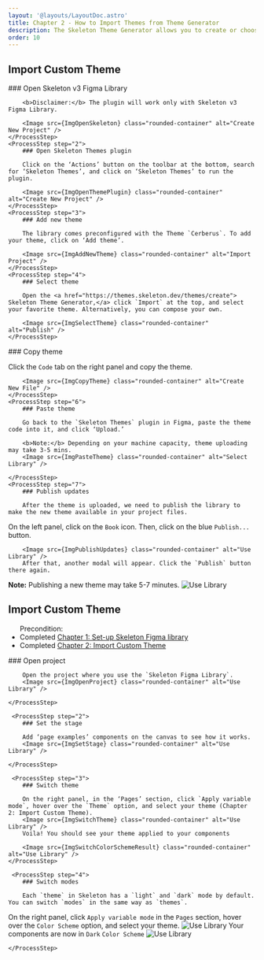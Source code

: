 ```yaml
---
layout: '@layouts/LayoutDoc.astro'
title: Chapter 2 - How to Import Themes from Theme Generator
description: The Skeleton Theme Generator allows you to create or choose from various project themes. You can import them with our “Skeleton Themes” plugin to use them in your Figma project.
order: 10
---
```







## Import Custom Theme


<Process>
    <ProcessStep step="1">
		### Open Skeleton v3 Figma Library

		<b>Disclaimer:</b> The plugin will work only with Skeleton v3 Figma Library.
			
		<Image src={ImgOpenSkeleton} class="rounded-container" alt="Create New Project" />
    </ProcessStep>
    <ProcessStep step="2">
		### Open Skeleton Themes plugin

		Click on the ‘Actions’ button on the toolbar at the bottom, search for ‘Skeleton Themes’, and click on ‘Skeleton Themes’ to run the plugin.

		<Image src={ImgOpenThemePlugin} class="rounded-container" alt="Create New Project" />
    </ProcessStep>
    <ProcessStep step="3">
		### Add new theme

		The library comes preconfigured with the Theme `Cerberus`. To add your theme, click on ‘Add theme’.  

		<Image src={ImgAddNewTheme} class="rounded-container" alt="Import Project" />
    </ProcessStep>
    <ProcessStep step="4">
		### Select theme

		Open the <a href="https://themes.skeleton.dev/themes/create"> Skeleton Theme Generator,</a> click `Import` at the top, and select your favorite theme. Alternatively, you can compose your own.

		<Image src={ImgSelectTheme} class="rounded-container" alt="Publish" />
    </ProcessStep>
</Process>

<Process>
    <ProcessStep step="5">
		### Copy theme

Click the `Code` tab on the right panel and copy the theme.

		<Image src={ImgCopyTheme} class="rounded-container" alt="Create New File" />
    </ProcessStep>
    <ProcessStep step="6">
		### Paste theme

		Go back to the `Skeleton Themes` plugin in Figma, paste the theme code into it, and click ‘Upload.’

        <b>Note:</b> Depending on your machine capacity, theme uploading may take 3-5 mins.
		<Image src={ImgPasteTheme} class="rounded-container" alt="Select Library" />

    </ProcessStep>
    <ProcessStep step="7">
		### Publish updates

		After the theme is uploaded, we need to publish the library to make the new theme available in your project files.
On the left panel, click on the `Book` icon. Then, click on the blue `Publish...` button.

		<Image src={ImgPublishUpdates} class="rounded-container" alt="Use Library" />
        After that, another modal will appear. Click the `Publish` button there again. 
<b>Note:</b> Publishing a new theme may take 5-7 minutes.
<Image src={ImgPublish} class="rounded-container" alt="Use Library" />
    </ProcessStep>
</Process>

## Import Custom Theme

<ul class="list-inside list-disc space-y-2">
Precondition:
	<li>Completed <a href="#">Chapter 1: Set-up Skeleton Figma library</a></li>
	<li>Completed <a href="#">Chapter 2: Import Custom Theme</a></li>
	
</ul>

<Process>
    <ProcessStep step="1">
		### Open project

		Open the project where you use the `Skeleton Figma Library`. 
		<Image src={ImgOpenProject} class="rounded-container" alt="Use Library" />	
		
    </ProcessStep>

     <ProcessStep step="2">
		### Set the stage

		Add ‘page examples’ components on the canvas to see how it works.
		<Image src={ImgSetStage} class="rounded-container" alt="Use Library" />	
		
    </ProcessStep>

     <ProcessStep step="3">
		### Switch theme

		On the right panel, in the ‘Pages’ section, click `Apply variable mode`, hover over the `Theme` option, and select your theme (Chapter 2: Import Custom Theme).
		<Image src={ImgSwitchTheme} class="rounded-container" alt="Use Library" />
        Voila! You should see your theme applied to your components 	
		
        <Image src={ImgSwitchColorSchemeResult} class="rounded-container" alt="Use Library" />
    </ProcessStep>

     <ProcessStep step="4">
		### Switch modes

		Each `theme` in Skeleton has a `light` and `dark` mode by default. You can switch `modes` in the same way as `themes`.

On the right panel, click `Apply variable mode` in the `Pages` section, hover over the `Color Scheme` option, and select your theme. 
		 <Image src={ImgSwitchColorScheme} class="rounded-container" alt="Use Library" />
         Your components are now in `Dark` `Color Scheme`
    <Image src={ImgSwitchColorSchemeResult} class="rounded-container" alt="Use Library" />
		
    </ProcessStep>

</Process>

<NavGrid collection="docs" path="tutorials/figma/" classes="md:grid-cols-1" />
